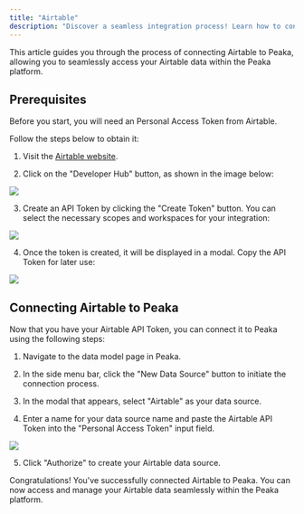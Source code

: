 ```yaml
---
title: "Airtable"
description: "Discover a seamless integration process! Learn how to connect Airtable to Peaka effortlessly for streamlined transactions."
---
```


This article guides you through the process of connecting Airtable to Peaka, allowing you to seamlessly access your Airtable data within the Peaka platform.

## Prerequisites

Before you start, you will need an Personal Access Token from Airtable.

Follow the steps below to obtain it:

1. Visit the [Airtable website](https://airtable.com).

2. Click on the "Developer Hub" button, as shown in the image below:

<img src="https://cdn.peaka.com/integrations/airtable-integration-1.png" />

3. Create an API Token by clicking the "Create Token" button. You can select the necessary scopes and workspaces for your integration:

<img src="https://cdn.peaka.com/integrations/airtable-integration-2.png" />

4. Once the token is created, it will be displayed in a modal. Copy the API Token for later use:

<img src="https://cdn.peaka.com/integrations/airtable-integration-3.png" />

## Connecting Airtable to Peaka

Now that you have your Airtable API Token, you can connect it to Peaka using the following steps:

1. Navigate to the data model page in Peaka.

2. In the side menu bar, click the "New Data Source" button to initiate the connection process.

3. In the modal that appears, select "Airtable" as your data source.

4. Enter a name for your data source name and paste the Airtable API Token into the "Personal Access Token" input field.

<img src="https://cdn.peaka.com/integrations/airtable-integration-4.png" />

5. Click "Authorize" to create your Airtable data source.

Congratulations! You've successfully connected Airtable to Peaka. You can now access and manage your Airtable data seamlessly within the Peaka platform.
